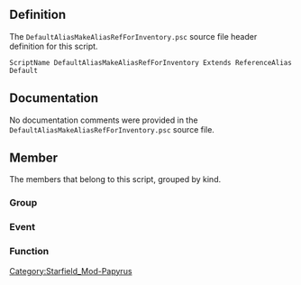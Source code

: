 {{Script_Object_Summary
| title = DefaultAliasMakeAliasRefForInventory
| name = [[SFM:Script-DefaultAliasMakeAliasRefForInventory|DefaultAliasMakeAliasRefForInventory]]
| extends = [[SFM:Script-ReferenceAlias|ReferenceAlias]] → [[SFM:Script-Alias|Alias]] → [[SFM:Script-ScriptObject|ScriptObject]]
| flags = Default
}}


== Definition ==
The <code>DefaultAliasMakeAliasRefForInventory.psc</code> source file header definition for this script.

<source lang="papyrus">
ScriptName DefaultAliasMakeAliasRefForInventory Extends ReferenceAlias Default
</source>


== Documentation ==
No documentation comments were provided in the <code>DefaultAliasMakeAliasRefForInventory.psc</code> source file.


== Member ==
The members that belong to this script, grouped by kind.

=== Group ===
{{Script_Object_Member_Summary
| title = RequiredProperties
| script = [[SFM:Script-DefaultAliasMakeAliasRefForInventory|DefaultAliasMakeAliasRefForInventory]]
| name = [[SFM:Script-DefaultAliasMakeAliasRefForInventory/RequiredProperties|RequiredProperties]]
| kind = Group
}}

{{Script_Object_Member_Summary
| title = OptionalProperties
| script = [[SFM:Script-DefaultAliasMakeAliasRefForInventory|DefaultAliasMakeAliasRefForInventory]]
| name = [[SFM:Script-DefaultAliasMakeAliasRefForInventory/OptionalProperties|OptionalProperties]]
| kind = Group
}}

{{Script_Object_Member_Summary
| title = Debug_Properties
| script = [[SFM:Script-DefaultAliasMakeAliasRefForInventory|DefaultAliasMakeAliasRefForInventory]]
| name = [[SFM:Script-DefaultAliasMakeAliasRefForInventory/Debug_Properties|Debug_Properties]]
| kind = Group
}}

=== Event ===
{{Script_Object_Member_Summary
| title = OnAliasInit
| script = [[SFM:Script-DefaultAliasMakeAliasRefForInventory|DefaultAliasMakeAliasRefForInventory]]
| name = [[SFM:Script-DefaultAliasMakeAliasRefForInventory/OnAliasInit|OnAliasInit]]
| kind = Event
}}

{{Script_Object_Member_Summary
| title = OnItemAdded
| script = [[SFM:Script-DefaultAliasMakeAliasRefForInventory|DefaultAliasMakeAliasRefForInventory]]
| name = [[SFM:Script-DefaultAliasMakeAliasRefForInventory/OnItemAdded|OnItemAdded]]
| kind = Event
| parameters = Form akBaseItem, int aiItemCount, ObjectReference akItemReference, ObjectReference akSourceContainer, int aiTransferReason
}}

=== Function ===
{{Script_Object_Member_Summary
| title = ProcessMakingRef
| script = [[SFM:Script-DefaultAliasMakeAliasRefForInventory|DefaultAliasMakeAliasRefForInventory]]
| name = [[SFM:Script-DefaultAliasMakeAliasRefForInventory/ProcessMakingRef|ProcessMakingRef]]
| kind = Function
| parameters = Form akBaseItem
}}


[[Category:Starfield_Mod-Papyrus]]
